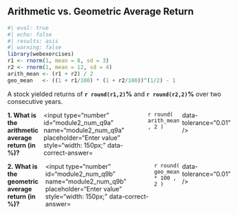## Arithmetic vs. Geometric Average Return

```r
#| eval: true
#| echo: false
#| results: asis
#| warning: false
library(webexercises)
r1 <- rnorm(1, mean = 8, sd = 3)
r2 <- rnorm(1, mean = 12, sd = 4)
arith_mean <- (r1 + r2) / 2
geo_mean   <- ((1 + r1/100) * (1 + r2/100))^(1/2) - 1
```

A stock yielded returns of **`r round(r1,2)`%** and **`r round(r2,2)`%** over two consecutive years.

::: {.question-block}

<form onsubmit="event.preventDefault();" style="display: flex; flex-direction: row; gap: 6px;">
  <label for="module2_num_q9a"><strong>1. What is the arithmetic average return (in %)?</strong></label>
  <input type="number" id="module2_num_q9a" name="module2_num_q9a" placeholder="Enter value" style="width: 150px;"
         data-correct-answer=`r round( arith_mean , 2 )` data-tolerance="0.01" />
</form>

<div id="feedback-module2_num_q9a" class="feedback" data-status="" style="display:none;">
✅ Arithmetic average return = (r1 + r2)/2 = **`r round(arith_mean, 2)`**%.
</div>

:::

::: {.question-block}

<form onsubmit="event.preventDefault();" style="display: flex; flex-direction: row; gap: 6px;">
  <label for="module2_num_q9b"><strong>2. What is the geometric average return (in %)?</strong></label>
  <input type="number" id="module2_num_q9b" name="module2_num_q9b" placeholder="Enter value" style="width: 150px;"
         data-correct-answer=`r round( geo_mean * 100 , 2 )` data-tolerance="0.01" />
</form>

<div id="feedback-module2_num_q9b" class="feedback" data-status="" style="display:none;">
✅ Geometric average return = [(1 + r1/100) × (1 + r2/100)]¹ᐟ² − 1 = **`r round(geo_mean * 100, 2)`**%.
</div>

:::

